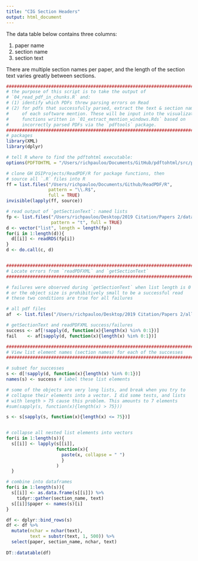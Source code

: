 ```yaml
---
title: "CIG Section Headers"
output: html_document
---
```


The data table below contains three columns:  

1. paper name  
2. section name  
3. section text  

There are multiple section names per paper, and the length of the section text varies greatly between sections. 

```r
##########################################################################
# the purpose of this script is to take the output of 
# `04_read_pdf_in_chunks.R` and: 
# (1) identify which PDFs threw parsing errors on Read
# (2) for pdfs that successfully parsed, extract the text & section name
#     of each software mention. These will be input into the visualization
#     functions written in `01_extract_mention_windows.Rds` based on
#     incorrectly parsed PDFs via the `pdftools` package.
##########################################################################
# packages
library(XML)
library(dplyr)

# tell R where to find the pdftohtml executable:
options(PDFTOHTML = "/Users/richpauloo/Documents/GitHub/pdftohtml/src/pdftohtml")

# clone GH DSIProjects/ReadPDF/R for package functions, then
# source all `.R` files into R 
ff = list.files("/Users/richpauloo/Documents/Github/ReadPDF/R", 
                pattern = "\\.R$", 
                full = TRUE)
invisible(lapply(ff, source))

# read output of `getSectionText`: named lists
fp <- list.files("/Users/richpauloo/Desktop/2019 Citation/Papers 2/data",
                 pattern = "t", full = TRUE)
d <- vector("list", length = length(fp))
for(i in 1:length(d)){
  d[[i]] <- readRDS(fp[i])
}
d <- do.call(c, d)


##########################################################################
# Locate errors from `readPDFXML` and `getSectionText`
##########################################################################

# failures were observed during `getSectionText` when list length is 0 or 1, 
# or the object size is prohibitively small to be a successful read
# these two conditions are true for all failures

# all pdf files
af  <- list.files("/Users/richpauloo/Desktop/2019 Citation/Papers 2/all_papers")

# getSectionText and readPDFXML success/failures 
success <- af[!sapply(d, function(x){length(x) %in% 0:1})]
fail    <- af[sapply(d, function(x){length(x) %in% 0:1})]

##########################################################################
# View list element names (section names) for each of the successes
##########################################################################

# subset for successes
s <- d[!sapply(d, function(x){length(x) %in% 0:1})]
names(s) <- success # label these list elements

# some of the objects are very long lists, and break when you try to 
# collapse their elements into a vector. I did some tests, and lists
# with length > 75 cause this problem. This amounts to 7 elements
#sum(sapply(s, function(x){length(x) > 75}))

s <- s[sapply(s, function(x){length(x) <= 75})]


# collapse all nested list elements into vectors
for(i in 1:length(s)){
  s[[i]] <- lapply(s[[i]], 
                   function(x){
                     paste(x, collapse = " ")
                     }
                   )
  }

# combine into dataframes
for(i in 1:length(s)){
  s[[i]] <- as.data.frame(s[[i]]) %>% 
    tidyr::gather(section_name, text)
  s[[i]]$paper <- names(s)[i]
}

df <- dplyr::bind_rows(s)
df <- df %>% 
  mutate(nchar = nchar(text),
         text = substr(text, 1, 500)) %>% 
  select(paper, section_name, nchar, text)
  
DT::datatable(df)
```